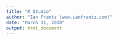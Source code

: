 ```yaml
---
title: "R Studio"
author: "Ian Frantz (www.ianfrantz.com)"
date: "March 11, 2018"
output: html_document
---
```

